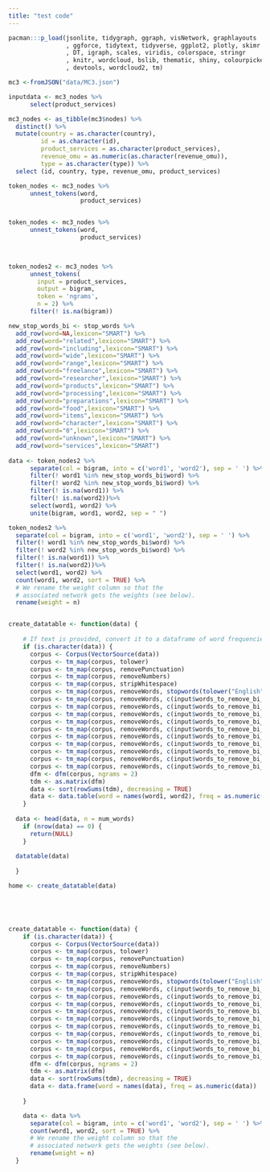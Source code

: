 ```yaml
---
title: "test code"
---
```


```r
pacman:::p_load(jsonlite, tidygraph, ggraph, visNetwork, graphlayouts
                , ggforce, tidytext, tidyverse, ggplot2, plotly, skimr
                , DT, igraph, scales, viridis, colorspace, stringr
                , knitr, wordcloud, bslib, thematic, shiny, colourpicker
                , devtools, wordcloud2, tm)

mc3 <-fromJSON("data/MC3.json")

inputdata <- mc3_nodes %>%
      select(product_services)

mc3_nodes <- as_tibble(mc3$nodes) %>%
  distinct() %>%
  mutate(country = as.character(country),
         id = as.character(id),
         product_services = as.character(product_services),
         revenue_omu = as.numeric(as.character(revenue_omu)),
         type = as.character(type)) %>%
  select (id, country, type, revenue_omu, product_services)

token_nodes <- mc3_nodes %>%
      unnest_tokens(word,
                    product_services) 


token_nodes <- mc3_nodes %>%
      unnest_tokens(word, 
                    product_services)
                        


token_nodes2 <- mc3_nodes %>%
      unnest_tokens(
        input = product_services, 
        output = bigram, 
        token = 'ngrams', 
        n = 2) %>%
      filter(! is.na(bigram))

new_stop_words_bi <- stop_words %>% 
  add_row(word=NA,lexicon="SMART") %>%
  add_row(word="related",lexicon="SMART") %>%
  add_row(word="including",lexicon="SMART") %>%
  add_row(word="wide",lexicon="SMART") %>%
  add_row(word="range",lexicon="SMART") %>%
  add_row(word="freelance",lexicon="SMART") %>%
  add_row(word="researcher",lexicon="SMART") %>%
  add_row(word="products",lexicon="SMART") %>%
  add_row(word="processing",lexicon="SMART") %>%
  add_row(word="preparations",lexicon="SMART") %>%
  add_row(word="food",lexicon="SMART") %>%
  add_row(word="items",lexicon="SMART") %>%
  add_row(word="character",lexicon="SMART") %>%
  add_row(word="0",lexicon="SMART") %>%
  add_row(word="unknown",lexicon="SMART") %>%
  add_row(word="services",lexicon="SMART")
    
data <- token_nodes2 %>%  
      separate(col = bigram, into = c('word1', 'word2'), sep = ' ') %>% 
      filter(! word1 %in% new_stop_words_bi$word) %>% 
      filter(! word2 %in% new_stop_words_bi$word) %>% 
      filter(! is.na(word1)) %>% 
      filter(! is.na(word2))%>% 
      select(word1, word2) %>%
      unite(bigram, word1, word2, sep = " ")

token_nodes2 %>%  
  separate(col = bigram, into = c('word1', 'word2'), sep = ' ') %>% 
  filter(! word1 %in% new_stop_words_bi$word) %>% 
  filter(! word2 %in% new_stop_words_bi$word) %>% 
  filter(! is.na(word1)) %>% 
  filter(! is.na(word2))%>% 
  select(word1, word2) %>%
  count(word1, word2, sort = TRUE) %>% 
  # We rename the weight column so that the 
  # associated network gets the weights (see below).
  rename(weight = n)


create_datatable <- function(data) {
    
    # If text is provided, convert it to a dataframe of word frequencies
    if (is.character(data)) {
      corpus <- Corpus(VectorSource(data))
      corpus <- tm_map(corpus, tolower)
      corpus <- tm_map(corpus, removePunctuation)
      corpus <- tm_map(corpus, removeNumbers)
      corpus <- tm_map(corpus, stripWhitespace)
      corpus <- tm_map(corpus, removeWords, stopwords(tolower("English")))
      corpus <- tm_map(corpus, removeWords, c(input$words_to_remove_bi_1))
      corpus <- tm_map(corpus, removeWords, c(input$words_to_remove_bi_2))
      corpus <- tm_map(corpus, removeWords, c(input$words_to_remove_bi_3))
      corpus <- tm_map(corpus, removeWords, c(input$words_to_remove_bi_4))
      corpus <- tm_map(corpus, removeWords, c(input$words_to_remove_bi_5))
      corpus <- tm_map(corpus, removeWords, c(input$words_to_remove_bi_6))
      corpus <- tm_map(corpus, removeWords, c(input$words_to_remove_bi_7))
      corpus <- tm_map(corpus, removeWords, c(input$words_to_remove_bi_8))
      corpus <- tm_map(corpus, removeWords, c(input$words_to_remove_bi_9))
      corpus <- tm_map(corpus, removeWords, c(input$words_to_remove_bi_10))
      dfm <- dfm(corpus, ngrams = 2)
      tdm <- as.matrix(dfm)
      data <- sort(rowSums(tdm), decreasing = TRUE)
      data <- data.table(word = names(word1, word2), freq = as.numeric(data))
    }
  
  data <- head(data, n = num_words)
    if (nrow(data) == 0) {
      return(NULL)
    }
  
  datatable(data)
  
  }

home <- create_datatable(data)
  




create_datatable <- function(data) {
    if (is.character(data)) {
      corpus <- Corpus(VectorSource(data))
      corpus <- tm_map(corpus, tolower)
      corpus <- tm_map(corpus, removePunctuation)
      corpus <- tm_map(corpus, removeNumbers)
      corpus <- tm_map(corpus, stripWhitespace)
      corpus <- tm_map(corpus, removeWords, stopwords(tolower("English")))
      corpus <- tm_map(corpus, removeWords, c(input$words_to_remove_bi_1))
      corpus <- tm_map(corpus, removeWords, c(input$words_to_remove_bi_2))
      corpus <- tm_map(corpus, removeWords, c(input$words_to_remove_bi_3))
      corpus <- tm_map(corpus, removeWords, c(input$words_to_remove_bi_4))
      corpus <- tm_map(corpus, removeWords, c(input$words_to_remove_bi_5))
      corpus <- tm_map(corpus, removeWords, c(input$words_to_remove_bi_6))
      corpus <- tm_map(corpus, removeWords, c(input$words_to_remove_bi_7))
      corpus <- tm_map(corpus, removeWords, c(input$words_to_remove_bi_8))
      corpus <- tm_map(corpus, removeWords, c(input$words_to_remove_bi_9))
      corpus <- tm_map(corpus, removeWords, c(input$words_to_remove_bi_10))
      dfm <- dfm(corpus, ngrams = 2)
      tdm <- as.matrix(dfm)
      data <- sort(rowSums(tdm), decreasing = TRUE)
      data <- data.frame(word = names(data), freq = as.numeric(data))
      
    }

    data <- data %>%
      separate(col = bigram, into = c('word1', 'word2'), sep = ' ') %>%
      count(word1, word2, sort = TRUE) %>%
      # We rename the weight column so that the 
      # associated network gets the weights (see below).
      rename(weight = n)
  }

```
